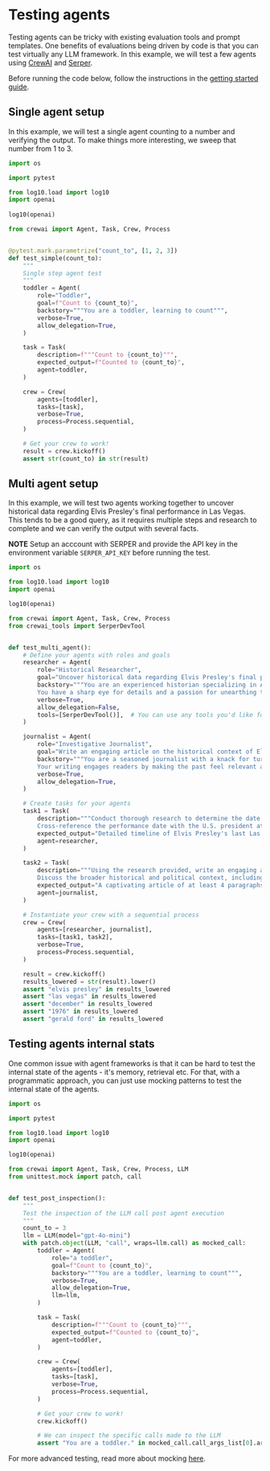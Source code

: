 # Testing agents

Testing agents can be tricky with existing evaluation tools and prompt templates.
One benefits of evaluations being driven by code is that you can test virtually any LLM framework.
In this example, we will test a few agents using [CrewAI](https://crewai.com) and [Serper](https://serper.dev).

Before running the code below, follow the instructions in the [getting started guide](/evaluation).

## Single agent setup

In this example, we will test a single agent counting to a number and verifying the output.
To make things more interesting, we sweep that number from 1 to 3.

```python
import os

import pytest

from log10.load import log10
import openai
 
log10(openai)

from crewai import Agent, Task, Crew, Process


@pytest.mark.parametrize("count_to", [1, 2, 3])
def test_simple(count_to):
    """
    Single step agent test
    """
    toddler = Agent(
        role="Toddler",
        goal=f"Count to {count_to}",
        backstory="""You are a toddler, learning to count""",
        verbose=True,
        allow_delegation=True,
    )

    task = Task(
        description=f"""Count to {count_to}""",
        expected_output=f"Counted to {count_to}",
        agent=toddler,
    )

    crew = Crew(
        agents=[toddler],
        tasks=[task],
        verbose=True,
        process=Process.sequential,
    )

    # Get your crew to work!
    result = crew.kickoff()
    assert str(count_to) in str(result)
```

## Multi agent setup

In this example, we will test two agents working together to uncover historical data regarding Elvis Presley's final performance in Las Vegas.
This tends to be a good query, as it requires multiple steps and research to complete and we can verify the output with several facts.

**NOTE** Setup an acccount with SERPER and provide the API key in the environment variable `SERPER_API_KEY` before running the test.

```python
import os

from log10.load import log10
import openai

log10(openai)

from crewai import Agent, Task, Crew, Process
from crewai_tools import SerperDevTool


def test_multi_agent():
    # Define your agents with roles and goals
    researcher = Agent(
        role="Historical Researcher",
        goal="Uncover historical data regarding Elvis Presley's final performance in Las Vegas",
        backstory="""You are an experienced historian specializing in American cultural events.
        You have a sharp eye for details and a passion for unearthing the truth from historical records.""",
        verbose=True,
        allow_delegation=False,
        tools=[SerperDevTool()],  # You can use any tools you'd like for research
    )

    journalist = Agent(
        role="Investigative Journalist",
        goal="Write an engaging article on the historical context of Elvis Presley's last Las Vegas performance",
        backstory="""You are a seasoned journalist with a knack for turning historical facts into compelling stories.
        Your writing engages readers by making the past feel relevant and alive.""",
        verbose=True,
        allow_delegation=True,
    )

    # Create tasks for your agents
    task1 = Task(
        description="""Conduct thorough research to determine the date of Elvis Presley's final performance in Las Vegas.
        Cross-reference the performance date with the U.S. president at that time.""",
        expected_output="Detailed timeline of Elvis Presley's last Las Vegas performance, including who was president during that period",
        agent=researcher,
    )

    task2 = Task(
        description="""Using the research provided, write an engaging article exploring the significance of Elvis Presley's final Las Vegas performance.
        Discuss the broader historical and political context, including the presidency at that time.""",
        expected_output="A captivating article of at least 4 paragraphs, weaving together Elvis' performance with the historical era",
        agent=journalist,
    )

    # Instantiate your crew with a sequential process
    crew = Crew(
        agents=[researcher, journalist],
        tasks=[task1, task2],
        verbose=True,
        process=Process.sequential,
    )

    result = crew.kickoff()
    results_lowered = str(result).lower()
    assert "elvis presley" in results_lowered
    assert "las vegas" in results_lowered
    assert "december" in results_lowered
    assert "1976" in results_lowered
    assert "gerald ford" in results_lowered
```

## Testing agents internal stats

One common issue with agent frameworks is that it can be hard to test the internal state of the agents - it's memory, retrieval etc.
For that, with a programmatic approach, you can just use mocking patterns to test the internal state of the agents.

```python
import os

import pytest

from log10.load import log10
import openai

log10(openai)

from crewai import Agent, Task, Crew, Process, LLM
from unittest.mock import patch, call


def test_post_inspection():
    """
    Test the inspection of the LLM call post agent execution
    """
    count_to = 3
    llm = LLM(model="gpt-4o-mini")
    with patch.object(LLM, "call", wraps=llm.call) as mocked_call:
        toddler = Agent(
            role="a toddler",
            goal=f"Count to {count_to}",
            backstory="""You are a toddler, learning to count""",
            verbose=True,
            allow_delegation=True,
            llm=llm,
        )

        task = Task(
            description=f"""Count to {count_to}""",
            expected_output=f"Counted to {count_to}",
            agent=toddler,
        )

        crew = Crew(
            agents=[toddler],
            tasks=[task],
            verbose=True,
            process=Process.sequential,
        )

        # Get your crew to work!
        crew.kickoff()

        # We can inspect the specific calls made to the LLM
        assert "You are a toddler." in mocked_call.call_args_list[0].args[0][0]["content"]
```

For more advanced testing, read more about mocking [here](https://docs.python.org/3/library/unittest.mock.html).